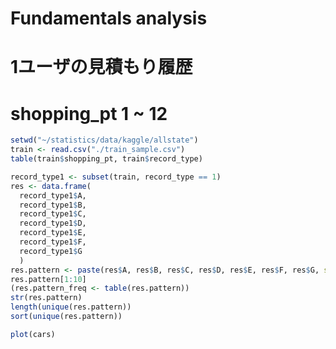 Fundamentals analysis
========================================================

# 1ユーザの見積もり履歴
# shopping_pt 1 ~ 12

```r
setwd("~/statistics/data/kaggle/allstate")
train <- read.csv("./train_sample.csv")
table(train$shopping_pt, train$record_type)
```

```r
record_type1 <- subset(train, record_type == 1)
res <- data.frame(
  record_type1$A,
  record_type1$B,
  record_type1$C,
  record_type1$D,
  record_type1$E,
  record_type1$F,
  record_type1$G
  )
res.pattern <- paste(res$A, res$B, res$C, res$D, res$E, res$F, res$G, sep = "")
res.pattern[1:10]
(res.pattern_freq <- table(res.pattern))
str(res.pattern)
length(unique(res.pattern))
sort(unique(res.pattern))
```

```r
plot(cars)
```


